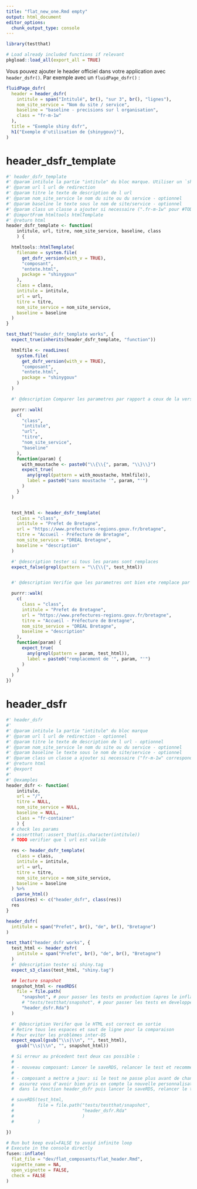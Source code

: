 ```yaml
---
title: "flat_new_one.Rmd empty"
output: html_document
editor_options:
  chunk_output_type: console
---
```



```r
library(testthat)
```

```r
# Load already included functions if relevant
pkgload::load_all(export_all = TRUE)
```

Vous pouvez ajouter le header officiel dans votre application avec `header_dsfr()`. Par exemple avec un `fluidPage_dsfr()` :

```r
fluidPage_dsfr(
  header = header_dsfr(
    intitule = span("Intitulé", br(), "sur 3", br(), "lignes"),
    nom_site_service = "Nom du site / service",
    baseline = "baseline - precisions sur l organisation",
    class = "fr-m-1w"
  ),
  title = "Exemple shiny dsfr",
  h1("Exemple d'utilisation de {shinygouv}"),
)
```


# header_dsfr_template

```r
#' header_dsfr_template
#' @param intitule la partie "intitule" du bloc marque. Utiliser un `shiny::tags$span()`pour mettre l'intitulé sur plusieurs lignes
#' @param url l url de redirection
#' @param titre le texte de description de l url
#' @param nom_site_service le nom du site ou du service - optionnel
#' @param baseline le texte sous le nom de site/service - optionnel
#' @param class un classe a ajouter si necessaire (".fr-m-1w" pour #TODO) - optionnel
#' @importFrom htmltools htmlTemplate
#' @return html
header_dsfr_template <- function(
    intitule, url, titre, nom_site_service, baseline, class
    ) {

  htmltools::htmlTemplate(
    filename = system.file(
      get_dsfr_version(with_v = TRUE),
      "composant",
      "entete.html",
      package = "shinygouv"
    ),
    class = class,
    intitule = intitule,
    url = url,
    titre = titre,
    nom_site_service = nom_site_service,
    baseline = baseline
  )
}
```


```r
test_that("header_dsfr_template works", {
  expect_true(inherits(header_dsfr_template, "function"))

  htmlfile <- readLines(
    system.file(
      get_dsfr_version(with_v = TRUE),
      "composant",
      "entete.html",
      package = "shinygouv"
    )
  )

  #' @description Comparer les parametres par rapport a ceux de la version precedente

  purrr::walk(
    c(
      "class",
      "intitule",
      "url",
      "titre",
      "nom_site_service",
      "baseline"
    ),
    function(param) {
      with_moustache <- paste0("\\{\\{", param, "\\}\\}")
      expect_true(
        any(grepl(pattern = with_moustache, htmlfile)),
        label = paste0("sans moustache '", param, "'")
      )
    }
  )


  test_html <- header_dsfr_template(
    class = "class",
    intitule = "Prefet de Bretagne",
    url = "https://www.prefectures-regions.gouv.fr/bretagne",
    titre = "Accueil - Préfecture de Bretagne",
    nom_site_service = "DREAL Bretagne",
    baseline = "description"
  )

  #' @description tester si tous les params sont remplaces
  expect_false(grepl(pattern = "\\{\\{", test_html))


  #' @description Verifie que les parametres ont bien ete remplace par leurs valeurs

  purrr::walk(
    c(
      class = "class",
      intitule = "Prefet de Bretagne",
      url = "https://www.prefectures-regions.gouv.fr/bretagne",
      titre = "Accueil - Préfecture de Bretagne",
      nom_site_service = "DREAL Bretagne",
      baseline = "description"
    ),
    function(param) {
      expect_true(
        any(grepl(pattern = param, test_html)),
        label = paste0("remplacement de '", param, "'")
      )
    }
  )
})
```


# header_dsfr

```r
#' header_dsfr
#'
#' @param intitule la partie "intitule" du bloc marque
#' @param url l url de redirection - optionnel
#' @param titre le texte de description de l url - optionnel
#' @param nom_site_service le nom du site ou du service - optionnel
#' @param baseline le texte sous le nom de site/service - optionnel
#' @param class un classe a ajouter si necessaire ("fr-m-1w" correspond a une margin de 1w sur tous les cotés) - optionnel, par defaut "fr-container" (centré) (voir le Systeme de design de l'Etat "fondamentaux-techniques/espacements")
#' @return html
#' @export
#'
#' @examples
header_dsfr <- function(
    intitule,
    url = "/",
    titre = NULL,
    nom_site_service = NULL,
    baseline = NULL,
    class = "fr-container"
    ) {
  # check les params
  # assertthat::assert_that(is.character(intitule))
  # TODO verifier que l url est valide

  res <- header_dsfr_template(
    class = class,
    intitule = intitule,
    url = url,
    titre = titre,
    nom_site_service = nom_site_service,
    baseline = baseline
  ) %>%
    parse_html()
  class(res) <- c("header_dsfr", class(res))
  res
}
```

```r
header_dsfr(
  intitule = span("Prefet", br(), "de", br(), "Bretagne")
)
```

```r
test_that("header_dsfr works", {
  test_html <- header_dsfr(
    intitule = span("Prefet", br(), "de", br(), "Bretagne")
  )
  #' @description tester si shiny.tag
  expect_s3_class(test_html, "shiny.tag")

  ## lecture snapshot
  snapshot_html <- readRDS(
    file = file.path(
      "snapshot", # pour passer les tests en production (apres le inflate),
      # "tests/testthat/snapshot", # pour passer les tests en developpement (avant le inflate),
      "header_dsfr.Rda")
  )

  #' @description Verifer que le HTML est correct en sortie
  # Retire tous les espaces et saut de ligne pour la comparaison
  # Pour eviter les problèmes inter-OS
  expect_equal(gsub("\\s|\\n", "", test_html),
    gsub("\\s|\\n", "", snapshot_html))

  # Si erreur au précedent test deux cas possible :
  #
  # - nouveau composant: Lancer le saveRDS, relancer le test et recommenter le saveRDS
  #
  # - composant a mettre a jour: si le test ne passe plus avant de changer le snapshot,
  #  assurez vous d'avoir bien pris en compte la nouvelle personnalisation
  #  dans la fonction header_dsfr puis lancer le saveRDS, relancer le test et recommenter le saveRDS

  # saveRDS(test_html,
  #         file = file.path("tests/testthat/snapshot",
  #                          "header_dsfr.Rda"
  #                          )
  #         )

})
```


```r
# Run but keep eval=FALSE to avoid infinite loop
# Execute in the console directly
fusen::inflate(
  flat_file = "dev/flat_composants/flat_header.Rmd",
  vignette_name = NA,
  open_vignette = FALSE,
  check = FALSE
)
```

